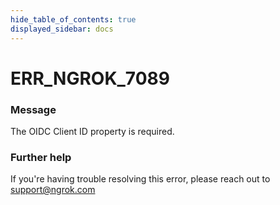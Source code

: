 ```yaml
---
hide_table_of_contents: true
displayed_sidebar: docs
---
```



# ERR_NGROK_7089

### Message

The OIDC Client ID property is required.

<ErrorDetails error="err_ngrok_7089" />

### Further help

If you're having trouble resolving this error, please reach out to [support@ngrok.com](mailto:support@ngrok.com?subject=Help%20with%20ERR_NGROK_7089)
